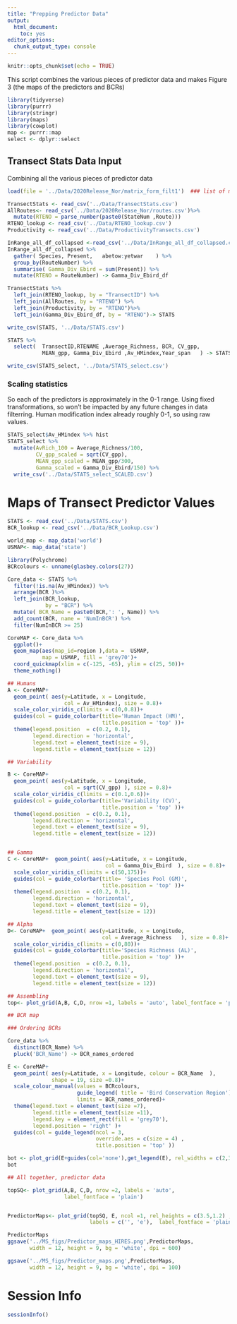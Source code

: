 ```yaml
---
title: "Prepping Predictor Data"
output: 
  html_document: 
    toc: yes
editor_options: 
  chunk_output_type: console
---
```


```r
knitr::opts_chunk$set(echo = TRUE)
```

This script combines the various pieces of predictor data and makes Figure 3 (the maps of the predictors and BCRs)

```r
library(tidyverse)
library(purrr)
library(stringr)
library(maps)
library(cowplot)
map <- purrr::map
select <- dplyr::select
```

## Transect Stats Data Input

Combining all the various pieces of predictor data

```R
load(file = '../Data/2020Release_Nor/matrix_form_filt1')  ### list of matrices

TransectStats <- read_csv('../Data/TransectStats.csv')
AllRoutes<- read_csv('../Data/2020Release_Nor/routes.csv')%>%
  mutate(RTENO = parse_number(paste0(StateNum ,Route)))
RTENO_lookup <- read_csv('../Data/RTENO_lookup.csv')
Productivity <- read_csv('../Data/ProductivityTransects.csv')

InRange_all_df_collapsed <-read_csv('../Data/InRange_all_df_collapsed.csv')
InRange_all_df_collapsed %>%
  gather( Species, Present,   abetow:yetwar    ) %>%
  group_by(RouteNumber) %>%
  summarise( Gamma_Div_Ebird = sum(Present)) %>%
  mutate(RTENO = RouteNumber) -> Gamma_Div_Ebird_df

TransectStats %>%
  left_join(RTENO_lookup, by = "TransectID") %>%
  left_join(AllRoutes, by = "RTENO") %>%
  left_join(Productivity, by = "RTENO")%>%
  left_join(Gamma_Div_Ebird_df, by = "RTENO")-> STATS

```

```R
write_csv(STATS, '../Data/STATS.csv')

STATS %>%
  select(  TransectID,RTENAME ,Average_Richness, BCR, CV_gpp,
           MEAN_gpp, Gamma_Div_Ebird ,Av_HMindex,Year_span   ) -> STATS_select

write_csv(STATS_select, '../Data/STATS_select.csv')
```

### Scaling statistics

So each of the predictors is approximately in the 0-1 range.
Using fixed transformations, so won't be impacted by any future changes in data filterring.
Human modification index already roughly 0-1, so using raw values. 

```r
STATS_select$Av_HMindex %>% hist
STATS_select %>%
  mutate(AvRich_100 = Average_Richness/100,
         CV_gpp_scaled = sqrt(CV_gpp), 
         MEAN_gpp_scaled = MEAN_gpp/300,
         Gamma_scaled = Gamma_Div_Ebird/150) %>%
  write_csv('../Data/STATS_select_SCALED.csv')
```

# Maps of Transect Predictor Values

```r
STATS <- read_csv('../Data/STATS.csv')
BCR_lookup <- read_csv('../Data/BCR_Lookup.csv')

world_map <- map_data('world')
USMAP<- map_data('state')

library(Polychrome)
BCRcolours <- unname(glasbey.colors(27))

Core_data <- STATS %>%
  filter(!is.na(Av_HMindex)) %>%
  arrange(BCR )%>%
  left_join(BCR_lookup,
            by = "BCR") %>%
  mutate( BCR_Name = paste0(BCR,': ', Name)) %>%
  add_count(BCR, name = 'NumInBCR') %>%
  filter(NumInBCR >= 25)

```


```r

CoreMAP <- Core_data %>%
  ggplot()+
  geom_map(aes(map_id=region ),data =  USMAP,
           map = USMAP, fill = 'grey70')+
  coord_quickmap(xlim = c(-125, -65), ylim = c(25, 50))+
  theme_nothing()

## Humans
A <- CoreMAP+
  geom_point( aes(y=Latitude, x = Longitude,
                  col = Av_HMindex), size = 0.8)+
  scale_color_viridis_c(limits = c(0,0.8))+
  guides(col = guide_colorbar(title='Human Impact (HM)',
                              title.position = 'top' ))+
  theme(legend.position  = c(0.2, 0.1),
        legend.direction = 'horizontal',
        legend.text = element_text(size = 9),
        legend.title = element_text(size = 12))

## Variability

B <- CoreMAP+
  geom_point( aes(y=Latitude, x = Longitude,
                  col = sqrt(CV_gpp) ), size = 0.8)+
  scale_color_viridis_c(limits = c(0.1,0.6))+
  guides(col = guide_colorbar(title='Variability (CV)',
                              title.position = 'top' ))+
  theme(legend.position  = c(0.2, 0.1),
        legend.direction = 'horizontal',
        legend.text = element_text(size = 9),
        legend.title = element_text(size = 12))


## Gamma
C <- CoreMAP+  geom_point( aes(y=Latitude, x = Longitude,
                               col = Gamma_Div_Ebird  ), size = 0.8)+
  scale_color_viridis_c(limits = c(50,175))+
  guides(col = guide_colorbar(title= 'Species Pool (GM)',
                              title.position = 'top' ))+
  theme(legend.position  = c(0.2, 0.1),
        legend.direction = 'horizontal',
        legend.text = element_text(size = 9),
        legend.title = element_text(size = 12))

## Alpha 
D<- CoreMAP+  geom_point( aes(y=Latitude, x = Longitude,
                              col = Average_Richness   ), size = 0.8)+
  scale_color_viridis_c(limits = c(0,80))+
  guides(col = guide_colorbar(title='Species Richness (AL)',
                              title.position = 'top' ))+
  theme(legend.position  = c(0.2, 0.1),
        legend.direction = 'horizontal',
        legend.text = element_text(size = 9),
        legend.title = element_text(size = 12))

## Assembling
top<- plot_grid(A,B, C,D, nrow =1, labels = 'auto', label_fontface = 'plain')
```

```r
## BCR map

### Ordering BCRs

Core_data %>%
  distinct(BCR_Name) %>% 
  pluck('BCR_Name') -> BCR_names_ordered

E <- CoreMAP+
  geom_point( aes(y=Latitude, x = Longitude, colour = BCR_Name  ),
              shape = 19, size =0.8)+
  scale_colour_manual(values = BCRcolours,
                      guide_legend( title = 'Bird Conservation Region'), 
                      limits = BCR_names_ordered)+
  theme(legend.text = element_text(size =7),
        legend.title = element_text(size =11),
        legend.key = element_rect(fill = 'grey70'),
        legend.position = 'right' )+
  guides(col = guide_legend(ncol = 3,
                            override.aes = c(size = 4) ,
                            title.position = 'top' ))

bot <- plot_grid(E+guides(col='none'),get_legend(E), rel_widths = c(2,3))
bot
```

```r
## All together, predictor data

topSQ<- plot_grid(A,B, C,D, nrow =2, labels = 'auto',
                  label_fontface = 'plain')


PredictorMaps<- plot_grid(topSQ, E, ncol =1, rel_heights = c(3.5,1.2) ,
                          labels = c('', 'e'),  label_fontface = 'plain')

PredictorMaps
ggsave('../MS_figs/Predictor_maps_HIRES.png',PredictorMaps,
       width = 12, height = 9, bg = 'white', dpi = 600)

ggsave('../MS_figs/Predictor_maps.png',PredictorMaps,
       width = 12, height = 9, bg = 'white', dpi = 100)
```

# Session Info

```r
sessionInfo()
```


